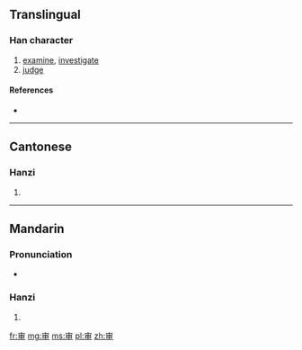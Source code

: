{{also|審}}
==Translingual==

===Han character===
{{Han char|rn=40|rad=宀|as=05|sn=8|four=|canj=十中田中 (JLWL)|ids=⿱[[宀]][[申]]}}

# [[examine]], [[investigate]]
# [[judge]]

====References====
* {{Han ref|kx=0284.081|hdz=20921.010|uh=5BA1|ud=23457}}

----

==Cantonese==

===Hanzi===
{{yue-hanzi|jyut=[[sam2]]|y=sam2|tra=審}}

# {{defn|lang=yue|sort=宀05}}

----

==Mandarin==

===Pronunciation===
* {{audio|Zh-shen.ogg|Audio|lang=cmn}}

===Hanzi===
{{cmn-hanzi|tra=審|pin=[[shěn]] ([[shen3]])|wg=shen<sup>3</sup>}}

# {{defn|lang=cmn|sort=宀05}}

[[fr:审]]
[[mg:审]]
[[ms:审]]
[[pl:审]]
[[zh:审]]